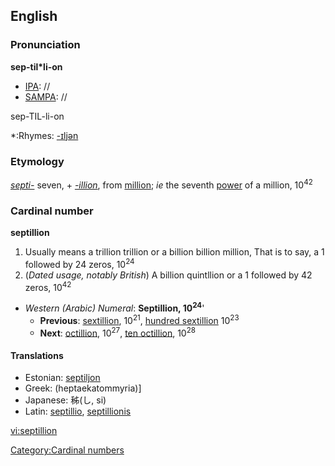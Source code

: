 ==English==
===Pronunciation===

'''sep-til*li-on'''
*[[IPA]]: //
*[[SAMPA]]: //
sep-TIL-li-on
*:Rhymes: [[Rhymes:English:-ɪljən|-ɪljən]]
===Etymology===
''[[septi-]]'' seven, + ''[[-illion]]'', from [[million]]; ''ie'' the seventh [[power]] of a million, 10<sup>42</sup>

===Cardinal number===
'''septillion'''
#Usually means a trillion trillion or a billion billion million, That is to say, a 1 followed by 24 zeros, 10<sup>24</sup>
#(''Dated usage, notably British'') A billion quintllion or a 1 followed by 42 zeros, 10<sup>42</sup>
*''Western (Arabic) Numeral'': '''Septillion, 10<sup>24</sup>''''
**'''Previous''': [[sextillion]], 10<sup>21</sup>, [[hundred sextillion]] 10<sup>23</sup>
**'''Next''': [[octillion]], 10<sup>27</sup>, [[ten octillion]], 10<sup>28</sup>

====Translations====
*Estonian: [[septiljon]]
*Greek: (heptaekatommyria)]
*Japanese: 秭(し, si)
*Latin: [[septillio]], [[septillionis]]

[[Category:Cardinal numbers]]

[[vi:septillion]]